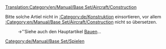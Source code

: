 [[Translation:Category/en/Manual/Base Set/Aircraft/Construction]]


{{en/Bilingual box| de
| Artikel, die sich damit beschäftigen, wie man etwas baut, sind hier aufgelistet.
| Articles dealing with how to construct things are listed here.}}
Bitte solche Artiel nicht in [[:Category:de/Konstruktion]] einsortieren, vor allem [[:Category:en/Manual/Base Set/Aircraft/Construction]] nicht so übersetzen.
:→''Siehe auch den Hauptartikel [[de/Bauen|Bauen]]...

[[Category:de/Manual/Base Set/Spielen]]